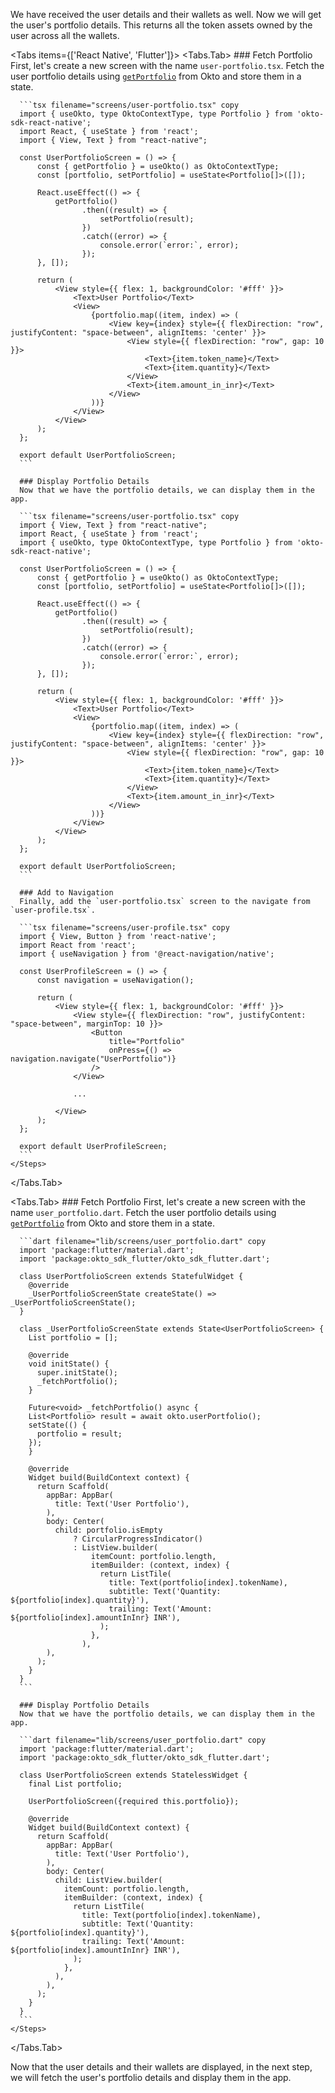 
We have received the user details and their wallets as well. Now we will get the user's portfolio details. This returns all the token assets owned by the user across all the wallets.

<Tabs items={['React Native', 'Flutter']}>
  <Tabs.Tab>
    <Steps>
      ### Fetch Portfolio
      First, let's create a new screen with the name `user-portfolio.tsx`. Fetch the user portfolio details using [`getPortfolio`](/sdk-reference/react-native/getPortfolio) from Okto and store them in a state.

      ```tsx filename="screens/user-portfolio.tsx" copy
      import { useOkto, type OktoContextType, type Portfolio } from 'okto-sdk-react-native';
      import React, { useState } from 'react';
      import { View, Text } from "react-native";

      const UserPortfolioScreen = () => {
          const { getPortfolio } = useOkto() as OktoContextType;
          const [portfolio, setPortfolio] = useState<Portfolio[]>([]);

          React.useEffect(() => {
              getPortfolio()
                    .then((result) => {
                        setPortfolio(result);
                    })
                    .catch((error) => {
                        console.error(`error:`, error);
                    });
          }, []);

          return (
              <View style={{ flex: 1, backgroundColor: '#fff' }}>
                  <Text>User Portfolio</Text>
                  <View>
                      {portfolio.map((item, index) => (
                          <View key={index} style={{ flexDirection: "row", justifyContent: "space-between", alignItems: 'center' }}>
                              <View style={{ flexDirection: "row", gap: 10 }}>
                                  <Text>{item.token_name}</Text>
                                  <Text>{item.quantity}</Text>
                              </View>
                              <Text>{item.amount_in_inr}</Text>
                          </View>
                      ))}
                  </View>
              </View>
          );
      };

      export default UserPortfolioScreen;
      ```

      ### Display Portfolio Details
      Now that we have the portfolio details, we can display them in the app.

      ```tsx filename="screens/user-portfolio.tsx" copy
      import { View, Text } from "react-native";
      import React, { useState } from 'react';
      import { useOkto, type OktoContextType, type Portfolio } from 'okto-sdk-react-native';

      const UserPortfolioScreen = () => {
          const { getPortfolio } = useOkto() as OktoContextType;
          const [portfolio, setPortfolio] = useState<Portfolio[]>([]);

          React.useEffect(() => {
              getPortfolio()
                    .then((result) => {
                        setPortfolio(result);
                    })
                    .catch((error) => {
                        console.error(`error:`, error);
                    });
          }, []);

          return (
              <View style={{ flex: 1, backgroundColor: '#fff' }}>
                  <Text>User Portfolio</Text>
                  <View>
                      {portfolio.map((item, index) => (
                          <View key={index} style={{ flexDirection: "row", justifyContent: "space-between", alignItems: 'center' }}>
                              <View style={{ flexDirection: "row", gap: 10 }}>
                                  <Text>{item.token_name}</Text>
                                  <Text>{item.quantity}</Text>
                              </View>
                              <Text>{item.amount_in_inr}</Text>
                          </View>
                      ))}
                  </View>
              </View>
          );
      };

      export default UserPortfolioScreen;
      ```

      ### Add to Navigation
      Finally, add the `user-portfolio.tsx` screen to the navigate from `user-profile.tsx`.

      ```tsx filename="screens/user-profile.tsx" copy
      import { View, Button } from 'react-native';
      import React from 'react';
      import { useNavigation } from '@react-navigation/native';

      const UserProfileScreen = () => {
          const navigation = useNavigation();

          return (
              <View style={{ flex: 1, backgroundColor: '#fff' }}>
                  <View style={{ flexDirection: "row", justifyContent: "space-between", marginTop: 10 }}>
                      <Button
                          title="Portfolio"
                          onPress={() => navigation.navigate("UserPortfolio")}
                      />
                  </View>

                  ...

              </View>
          );
      };

      export default UserProfileScreen;
      ```
    </Steps>

  </Tabs.Tab>

  <Tabs.Tab>
    <Steps>
      ### Fetch Portfolio
      First, let's create a new screen with the name `user_portfolio.dart`. Fetch the user portfolio details using [`getPortfolio`](/sdk-reference/flutter/getPortfolio) from Okto and store them in a state.

      ```dart filename="lib/screens/user_portfolio.dart" copy
      import 'package:flutter/material.dart';
      import 'package:okto_sdk_flutter/okto_sdk_flutter.dart';

      class UserPortfolioScreen extends StatefulWidget {
        @override
        _UserPortfolioScreenState createState() => _UserPortfolioScreenState();
      }

      class _UserPortfolioScreenState extends State<UserPortfolioScreen> {
        List portfolio = [];

        @override
        void initState() {
          super.initState();
          _fetchPortfolio();
        }

        Future<void> _fetchPortfolio() async {
        List<Portfolio> result = await okto.userPortfolio();
        setState(() {
          portfolio = result;
        });
        }

        @override
        Widget build(BuildContext context) {
          return Scaffold(
            appBar: AppBar(
              title: Text('User Portfolio'),
            ),
            body: Center(
              child: portfolio.isEmpty
                  ? CircularProgressIndicator()
                  : ListView.builder(
                      itemCount: portfolio.length,
                      itemBuilder: (context, index) {
                        return ListTile(
                          title: Text(portfolio[index].tokenName),
                          subtitle: Text('Quantity: ${portfolio[index].quantity}'),
                          trailing: Text('Amount: ${portfolio[index].amountInInr} INR'),
                        );
                      },
                    ),
            ),
          );
        }
      }
      ```

      ### Display Portfolio Details
      Now that we have the portfolio details, we can display them in the app.

      ```dart filename="lib/screens/user_portfolio.dart" copy
      import 'package:flutter/material.dart';
      import 'package:okto_sdk_flutter/okto_sdk_flutter.dart';

      class UserPortfolioScreen extends StatelessWidget {
        final List portfolio;

        UserPortfolioScreen({required this.portfolio});

        @override
        Widget build(BuildContext context) {
          return Scaffold(
            appBar: AppBar(
              title: Text('User Portfolio'),
            ),
            body: Center(
              child: ListView.builder(
                itemCount: portfolio.length,
                itemBuilder: (context, index) {
                  return ListTile(
                    title: Text(portfolio[index].tokenName),
                    subtitle: Text('Quantity: ${portfolio[index].quantity}'),
                    trailing: Text('Amount: ${portfolio[index].amountInInr} INR'),
                  );
                },
              ),
            ),
          );
        }
      }
      ```
    </Steps>

  </Tabs.Tab>
</Tabs>

Now that the user details and their wallets are displayed, in the next step, we will fetch the user's portfolio details and display them in the app.

